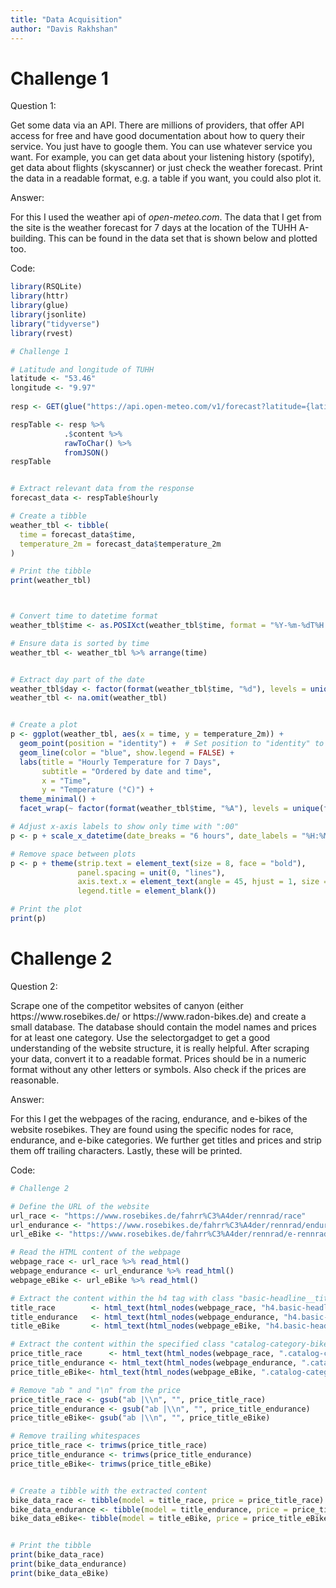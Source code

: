 ```yaml
---
title: "Data Acquisition"
author: "Davis Rakhshan"
---
```


# Challenge 1

Question 1:

Get some data via an API. There are millions of providers, that offer API access for free and have good documentation about how to query their service. You just have to google them. You can use whatever service you want. For example, you can get data about your listening history (spotify), get data about flights (skyscanner) or just check the weather forecast. Print the data in a readable format, e.g. a table if you want, you could also plot it.

Answer:

For this I used the weather api of *open-meteo.com*. The data that I get from the site is the weather forecast for 7 days at the location of the TUHH A-building. This can be found in the data set that is shown below and plotted too.

Code:

```r
library(RSQLite)
library(httr)
library(glue)
library(jsonlite)
library("tidyverse")
library(rvest)

# Challenge 1

# Latitude and longitude of TUHH
latitude <- "53.46"
longitude <- "9.97"
  
resp <- GET(glue("https://api.open-meteo.com/v1/forecast?latitude={latitude}&longitude={longitude}&hourly=temperature_2m&timezone=Europe%2FBerlin"))

respTable <- resp %>% 
            .$content %>% 
            rawToChar() %>% 
            fromJSON()
respTable


# Extract relevant data from the response
forecast_data <- respTable$hourly

# Create a tibble
weather_tbl <- tibble(
  time = forecast_data$time,
  temperature_2m = forecast_data$temperature_2m
)

# Print the tibble
print(weather_tbl)



# Convert time to datetime format
weather_tbl$time <- as.POSIXct(weather_tbl$time, format = "%Y-%m-%dT%H:%M")

# Ensure data is sorted by time
weather_tbl <- weather_tbl %>% arrange(time)


# Extract day part of the date
weather_tbl$day <- factor(format(weather_tbl$time, "%d"), levels = unique(format(weather_tbl$time, "%d")))
weather_tbl <- na.omit(weather_tbl)


# Create a plot
p <- ggplot(weather_tbl, aes(x = time, y = temperature_2m)) +
  geom_point(position = "identity") +  # Set position to "identity" to remove space between points
  geom_line(color = "blue", show.legend = FALSE) +
  labs(title = "Hourly Temperature for 7 Days",
       subtitle = "Ordered by date and time",
       x = "Time",
       y = "Temperature (°C)") +
  theme_minimal() +
  facet_wrap(~ factor(format(weather_tbl$time, "%A"), levels = unique(format(weather_tbl$time, "%A"))), nrow = 1, scales = "free_x")

# Adjust x-axis labels to show only time with ":00"
p <- p + scale_x_datetime(date_breaks = "6 hours", date_labels = "%H:%M:00") # Adjust date_labels

# Remove space between plots
p <- p + theme(strip.text = element_text(size = 8, face = "bold"), 
               panel.spacing = unit(0, "lines"),
               axis.text.x = element_text(angle = 45, hjust = 1, size = 8), # Adjust angle and size
               legend.title = element_blank())

# Print the plot
print(p)
```

# Challenge 2

Question 2:

Scrape one of the competitor websites of canyon (either https://www.rosebikes.de/ or https://www.radon-bikes.de) and create a small database. The database should contain the model names and prices for at least one category. Use the selectorgadget to get a good understanding of the website structure, it is really helpful. After scraping your data, convert it to a readable format. Prices should be in a numeric format without any other letters or symbols. Also check if the prices are reasonable.

Answer:

For this I get the webpages of the racing, endurance, and e-bikes of the website rosebikes. They are found using the specific nodes for race, endurance, and e-bike categories. We further get titles and prices and strip them off trailing characters. Lastly, these will be printed.

Code:

```r

# Challenge 2

# Define the URL of the website
url_race <- "https://www.rosebikes.de/fahrr%C3%A4der/rennrad/race"
url_endurance <- "https://www.rosebikes.de/fahrr%C3%A4der/rennrad/endurance"
url_eBike <- "https://www.rosebikes.de/fahrr%C3%A4der/rennrad/e-rennrad"

# Read the HTML content of the webpage
webpage_race <- url_race %>% read_html()
webpage_endurance <- url_endurance %>% read_html()
webpage_eBike <- url_eBike %>% read_html()

# Extract the content within the h4 tag with class "basic-headline__title"
title_race        <- html_text(html_nodes(webpage_race, "h4.basic-headline__title"))
title_endurance   <- html_text(html_nodes(webpage_endurance, "h4.basic-headline__title"))
title_eBike       <- html_text(html_nodes(webpage_eBike, "h4.basic-headline__title"))

# Extract the content within the specified class "catalog-category-bikes__price-title"
price_title_race      <- html_text(html_nodes(webpage_race, ".catalog-category-bikes__price-title"))
price_title_endurance <- html_text(html_nodes(webpage_endurance, ".catalog-category-bikes__price-title"))
price_title_eBike<- html_text(html_nodes(webpage_eBike, ".catalog-category-bikes__price-title"))

# Remove "ab " and "\n" from the price
price_title_race <- gsub("ab |\\n", "", price_title_race)
price_title_endurance <- gsub("ab |\\n", "", price_title_endurance)
price_title_eBike<- gsub("ab |\\n", "", price_title_eBike)

# Remove trailing whitespaces
price_title_race <- trimws(price_title_race)
price_title_endurance <- trimws(price_title_endurance)
price_title_eBike<- trimws(price_title_eBike)


# Create a tibble with the extracted content
bike_data_race <- tibble(model = title_race, price = price_title_race)
bike_data_endurance <- tibble(model = title_endurance, price = price_title_endurance)
bike_data_eBike<- tibble(model = title_eBike, price = price_title_eBike)


# Print the tibble
print(bike_data_race)
print(bike_data_endurance)
print(bike_data_eBike)
```
